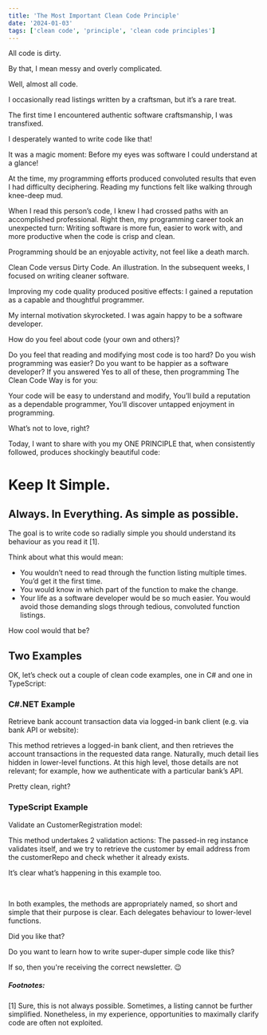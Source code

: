 ```yaml
---
title: 'The Most Important Clean Code Principle'
date: '2024-01-03'
tags: ['clean code', 'principle', 'clean code principles']
---
```


<CustomImage src="https://raw.githubusercontent.com/olafthielke/1percentdev-blog/main/images/clean-code-principle.png" alt="The Most Important Clean Code Principle" priority="true" />

All code is dirty.

By that, I mean messy and overly complicated.

Well, almost all code.

I occasionally read listings written by a craftsman, but it’s a rare treat.


The first time I encountered authentic software craftsmanship, I was transfixed.

I desperately wanted to write code like that!

It was a magic moment: Before my eyes was software I could understand at a glance!


At the time, my programming efforts produced convoluted results that even I had difficulty deciphering. Reading my functions felt like walking through knee-deep mud.


When I read this person’s code, I knew I had crossed paths with an accomplished professional. Right then, my programming career took an unexpected turn: Writing software is more fun, easier to work with, and more productive when the code is crisp and clean.


Programming should be an enjoyable activity, not feel like a death march.

<CustomImage src="https://raw.githubusercontent.com/olafthielke/1percentdev-blog/main/images/dirty-code-vs-clean-code.png" alt="Dirty Code versus Clean Code. An illustration." />

Clean Code versus Dirty Code. An illustration.
In the subsequent weeks, I focused on writing cleaner software.


Improving my code quality produced positive effects: I gained a reputation as a capable and thoughtful programmer.

My internal motivation skyrocketed. I was again happy to be a software developer.


How do you feel about code (your own and others)?

Do you feel that reading and modifying most code is too hard?
Do you wish programming was easier?
Do you want to be happier as a software developer?
If you answered Yes to all of these, then programming The Clean Code Way is for you:

Your code will be easy to understand and modify,
You’ll build a reputation as a dependable programmer,
You’ll discover untapped enjoyment in programming.


What’s not to love, right?


Today, I want to share with you my ONE PRINCIPLE that, when consistently followed, produces shockingly beautiful code:


# Keep It Simple.
## Always. In Everything. As simple as possible.

The goal is to write code so radially simple you should understand its behaviour as you read it [1].


Think about what this would mean:

- You wouldn’t need to read through the function listing multiple times. You’d get it the first time.
- You would know in which part of the function to make the change.
- Your life as a software developer would be so much easier. You would avoid those demanding slogs through tedious, convoluted function listings.

How cool would that be?

## Two Examples
OK, let’s check out a couple of clean code examples, one in C# and one in TypeScript:

### C#.NET Example
Retrieve bank account transaction data via logged-in bank client (e.g. via bank API or website):

<CustomImage src="https://raw.githubusercontent.com/olafthielke/1percentdev-blog/main/images/clean-code-example-csharp-getbanktransactions.jpg" alt="A Clean Code Example in C# - GetBankTransactions()." />

This method retrieves a logged-in bank client, and then retrieves the account transactions in the requested data range. Naturally, much detail lies hidden in lower-level functions. At this high level, those details are not relevant; for example, how we authenticate with a particular bank’s API.

Pretty clean, right?

### TypeScript Example
Validate an CustomerRegistration model:

<CustomImage src="https://raw.githubusercontent.com/olafthielke/1percentdev-blog/main/images/clean-code-example-typescript-validate.jpg" alt="A Clean Code Example in TypeScript - validate()." />

This method undertakes 2 validation actions: The passed-in reg instance validates itself, and we try to retrieve the customer by email address from the customerRepo and check whether it already exists.

It’s clear what’s happening in this example too.

​

In both examples, the methods are appropriately named, so short and simple that their purpose is clear. Each delegates behaviour to lower-level functions.


Did you like that?

Do you want to learn how to write super-duper simple code like this?

If so, then you're receiving the correct newsletter. 😉

##### Footnotes: 
[1] Sure, this is not always possible. Sometimes, a listing cannot be further simplified. Nonetheless, in my experience, opportunities to maximally clarify code are often not exploited.